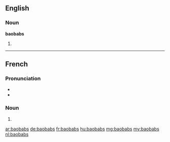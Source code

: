 ==English==

===Noun===
'''baobabs'''

# {{plural of|baobab}}

----

==French==

===Pronunciation===
* {{IPA|/ba.o.bab/|lang=fr}}
* {{homophones|lang=fr|baobab}}

===Noun===
{{head|fr|plural}} {{m-p}}

# {{plural of|baobab|lang=fr}}

[[ar:baobabs]]
[[de:baobabs]]
[[fr:baobabs]]
[[hu:baobabs]]
[[mg:baobabs]]
[[my:baobabs]]
[[nl:baobabs]]
